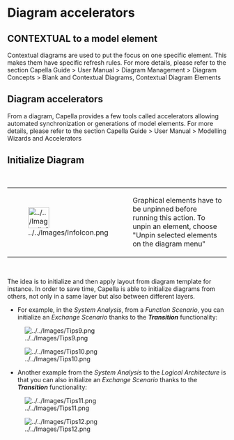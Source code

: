 =Diagram accelerators=
== CONTEXTUAL to a model element ==

Contextual diagrams are used to put the focus on one specific element. This makes them have specific refresh rules. For more details, please refer to the section Capella Guide > User Manual > Diagram Management > Diagram Concepts > Blank and Contextual Diagrams, Contextual Diagram Elements

==Diagram accelerators==
From a diagram, Capella provides a few tools called accelerators allowing automated synchronization or generations of model elements. For more details, please refer to the section Capella Guide > User Manual > Modelling Wizards and Accelerators

==Initialize Diagram==

<br>

         
{| border="1"
|-
| 
[[Image:../../Images/InfoIcon.png|48x48px]]

 
| 
Graphical elements have to be unpinned before running this action. To unpin an element, choose "Unpin selected elements on the diagram menu"

 
|}  
<br>



The idea is to initialize and then apply layout from diagram template for instance. In order to save time, Capella is able to initialize diagrams from others, not only in a same layer but also between different layers. 

* For example, in the ''System Analysis'', from a ''Function Scenario'', you can initialize an ''Exchange Scenario'' thanks to the '''''Transition''''' functionality:

[[Image:../../Images/Tips9.png]]

[[Image:../../Images/Tips10.png]]

* Another example from the ''System Analysis'' to the ''Logical Architecture'' is that you can also initialize an ''Exchange Scenario'' thanks to the '''''Transition''''' functionality:

[[Image:../../Images/Tips11.png]]

[[Image:../../Images/Tips12.png]]
